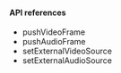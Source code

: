 <PlatformWrapper platform="electron">

#### API references

- <Link to="{{Global.API_REF_ELECTRON_ROOT}}/class_imediaengine.html#ariaid-title4">pushVideoFrame</Link>

- <Link to="{{Global.API_REF_ELECTRON_ROOT}}/class_imediaengine.html#ariaid-title3">pushAudioFrame</Link>

- <Link to="{{Global.API_REF_ELECTRON_ROOT}}/class_imediaengine.html#ariaid-title9">setExternalVideoSource</Link>

- <Link to="{{Global.API_REF_ELECTRON_ROOT}}/class_imediaengine.html#ariaid-title8">setExternalAudioSource</Link>

</PlatformWrapper>
